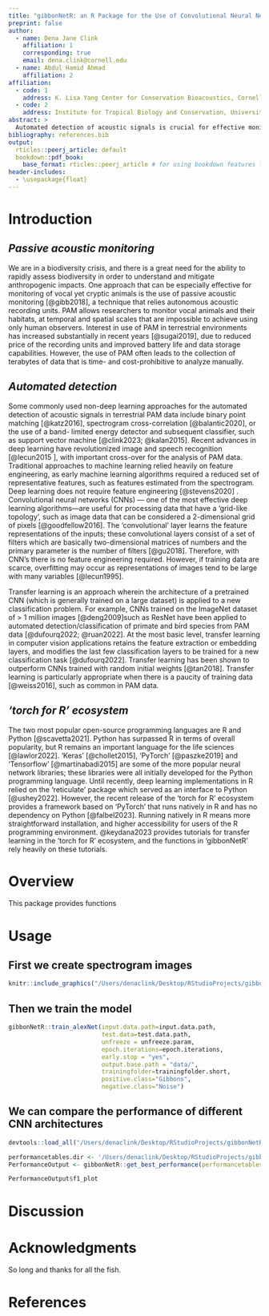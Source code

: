 ```yaml
---
title: "gibbonNetR: an R Package for the Use of Convolutional Neural Networks and Transfer Learning on Acoustic Data"
preprint: false
author: 
  - name: Dena Jane Clink
    affiliation: 1
    corresponding: true
    email: dena.clink@cornell.edu
  - name: Abdul Hamid Ahmad
    affiliation: 2
affiliation:
  - code: 1
    address: K. Lisa Yang Center for Conservation Bioacoustics, Cornell Lab of Ornithology, Cornell University, Ithaca, New York, United States
  - code: 2
    address: Institute for Tropical Biology and Conservation, Universiti Malaysia Sabah (UMS), Kota Kinabalu, Sabah, Malaysia
abstract: >
  Automated detection of acoustic signals is crucial for effective monitoring of vocal animals and their habitats across large spatial and temporal scales. Recent advances in deep learning have made high performing automated detection approaches more accessible two more practitioners. However, there are few deep learning approaches that can be implemented natively in R. The 'torch for R' ecosystem has made the use of transfer learning with convolutional neural networks accessible for R users. Here we provide an R package and workflow to use transfer learning for the automated detection of acoustics signals from passive acoustic monitoring (PAM) data collected in Sabah, Malaysia. The package provides functions to create spectogram images from PAM data, compare the performance of different pre-trained CNN architectures, and deploy trained models over directories of sound files. 
bibliography: references.bib
output:
  rticles::peerj_article: default
  bookdown::pdf_book:
    base_format: rticles::peerj_article # for using bookdown features like \@ref()
header-includes:
  - \usepackage{float}
---
```


# Introduction

## *Passive acoustic monitoring*

We are in a biodiversity crisis, and there is a great need for the ability to rapidly assess biodiversity in order to understand and mitigate anthropogenic impacts. One approach that can be especially effective for monitoring of vocal yet cryptic animals is the use of passive acoustic monitoring [@gibb2018], a technique that relies autonomous acoustic recording units. PAM allows researchers to monitor vocal animals and their habitats, at temporal and spatial scales that are impossible to achieve using only human observers. Interest in use of PAM in terrestrial environments has increased substantially in recent years [@sugai2019], due to reduced price of the recording units and improved battery life and data storage capabilities. However, the use of PAM often leads to the collection of terabytes of data that is time- and cost-prohibitive to analyze manually.

## *Automated detection*

Some commonly used non-deep learning approaches for the automated detection of acoustic signals in terrestrial PAM data include binary point matching [@katz2016], spectrogram cross-correlation [@balantic2020], or the use of a band- limited energy detector and subsequent classifier, such as support vector machine [@clink2023; @kalan2015]. Recent advances in deep learning have revolutionized image and speech recognition [@lecun2015 ], with important cross-over for the analysis of PAM data. Traditional approaches to machine learning relied heavily on feature engineering, as early machine learning algorithms required a reduced set of representative features, such as features estimated from the spectrogram. Deep learning does not require feature engineering [@stevens2020] . Convolutional neural networks (CNNs) --- one of the most effective deep learning algorithms---are useful for processing data that have a 'grid-like topology', such as image data that can be considered a 2-dimensional grid of pixels [@goodfellow2016]. The 'convolutional' layer learns the feature representations of the inputs; these convolutional layers consist of a set of filters which are basically two-dimensional matrices of numbers and the primary parameter is the number of filters [@gu2018]. Therefore, with CNN's there is no feature engineering required. However, if training data are scarce, overfitting may occur as representations of images tend to be large with many variables [@lecun1995].

Transfer learning is an approach wherein the architecture of a pretrained CNN (which is generally trained on a large dataset) is applied to a new classification problem. For example, CNNs trained on the ImageNet dataset of \> 1 million images [@deng2009]such as ResNet have been applied to automated detection/classification of primate and bird species from PAM data [@dufourq2022; @ruan2022]. At the most basic level, transfer learning in computer vision applications retains the feature extraction or embedding layers, and modifies the last few classification layers to be trained for a new classification task [@dufourq2022]. Transfer learning has been shown to outperform CNNs trained with random initial weights [@tan2018]. Transfer learning is particularly appropriate when there is a paucity of training data [@weiss2016], such as common in PAM data.

## *'torch for R' ecosystem*

The two most popular open-source programming languages are R and Python [@scavetta2021]. Python has surpassed R in terms of overall popularity, but R remains an important language for the life sciences [@lawlor2022]. 'Keras' [@chollet2015], 'PyTorch' [@paszke2019] and 'Tensorflow' [@martínabadi2015] are some of the more popular neural network libraries; these libraries were all initially developed for the Python programming language. Until recently, deep learning implementations in R relied on the 'reticulate' package which served as an interface to Python [@ushey2022]. However, the recent release of the 'torch for R' ecosystem provides a framework based on 'PyTorch' that runs natively in R and has no dependency on Python [@falbel2023]. Running natively in R means more straightforward installation, and higher accessibility for users of the R programming environment. @keydana2023 provides tutorials for transfer learning in the 'torch for R' ecosystem, and the functions in 'gibbonNetR' rely heavily on these tutorials.

# Overview

This package provides functions

# Usage

## First we create spectrogram images

```r
knitr::include_graphics("/Users/denaclink/Desktop/RStudioProjects/gibbonNetR/README_files/spectro.png")
```

## Then we train the model

```r
gibbonNetR::train_alexNet(input.data.path=input.data.path,
                          test.data=test.data.path,
                          unfreeze = unfreeze.param,
                          epoch.iterations=epoch.iterations,
                          early.stop = "yes",
                          output.base.path = "data/",
                          trainingfolder=trainingfolder.short,
                          positive.class="Gibbons",
                          negative.class="Noise")
```


## We can compare the performance of different CNN architectures

```r
devtools::load_all("/Users/denaclink/Desktop/RStudioProjects/gibbonNetR")

performancetables.dir <- '/Users/denaclink/Desktop/RStudioProjects/gibbonNetR/data/_output_unfrozen_TRUE_imagesmalaysia_/performance_tables/'
PerformanceOutput <- gibbonNetR::get_best_performance(performancetables.dir=performancetables.dir)

PerformanceOutput$f1_plot
```



# Discussion

# Acknowledgments

So long and thanks for all the fish.

# References
